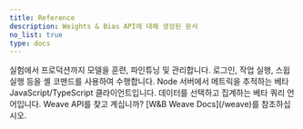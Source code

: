 ```yaml
---
title: Reference
description: Weights & Bias API에 대해 생성된 문서
no_list: true
type: docs
---
```


<CardGroup cols={2}>
<Card title="Python 라이브러리" href="/ko/models/ref/python/">
실험에서 프로덕션까지 모델을 훈련, 파인튜닝 및 관리합니다.
</Card>
<Card title="커맨드라인 인터페이스" href="/ko/models/ref/query-panel/">
로그인, 작업 실행, 스윕 실행 등을 셸 코맨드를 사용하여 수행합니다.
</Card>
</CardGroup>

<CardGroup cols={2}>
<Card title="Javascript 라이브러리" href="/ko/models/ref/js/">
Node 서버에서 메트릭을 추적하는 베타 JavaScript/TypeScript 클라이언트입니다.
</Card>
<Card title="Query 패널" href="/ko/models/ref/query-panel/">
데이터를 선택하고 집계하는 베타 쿼리 언어입니다.
</Card>
</CardGroup>

<Note>
Weave API를 찾고 계십니까? [W&B Weave Docs](/weave)를 참조하십시오.
</Note>
